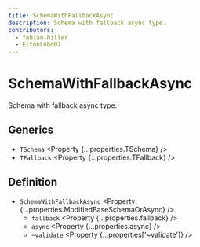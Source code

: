 ```yaml
---
title: SchemaWithFallbackAsync
description: Schema with fallback async type.
contributors:
  - fabian-hiller
  - EltonLobo07
---
```



# SchemaWithFallbackAsync

Schema with fallback async type.

## Generics

- `TSchema` <Property {...properties.TSchema} />
- `TFallback` <Property {...properties.TFallback} />

## Definition

- `SchemaWithFallbackAsync` <Property {...properties.ModifiedBaseSchemaOrAsync} />
  - `fallback` <Property {...properties.fallback} />
  - `async` <Property {...properties.async} />
  - `~validate` <Property {...properties['~validate']} />
